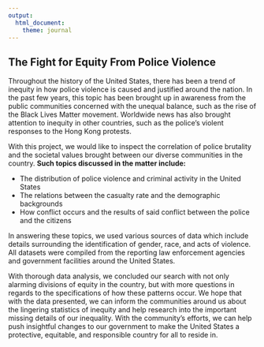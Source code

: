```yaml
---
output: 
  html_document:
    theme: journal
---
```


## The Fight for Equity From Police Violence

Throughout the history of the United States, there has been a trend of inequity in
how police violence is caused and justified around the nation. In the past few years,
this topic has been brought up in awareness from the public communities concerned with
the unequal balance, such as the rise of the Black Lives Matter movement. Worldwide news
has also brought attention to inequity in other countries, such as the police's violent
responses to the Hong Kong protests.

With this project, we would like to inspect the correlation of police brutality and 
the societal values brought between our diverse communities in the country. **Such topics
discussed in the matter include:**

* The distribution of police violence and criminal activity in the United States
* The relations between the casualty rate and the demographic backgrounds
* How conflict occurs and the results of said conflict between the police and the citizens

In answering these topics, we used various sources of data which include details 
surrounding the identification of gender, race, and acts of violence. All datasets were
compiled from the reporting law enforcement agencies and government facilities around
the United States.

With thorough data analysis, we concluded our search with not only alarming divisions of
equity in the country, but with more questions in regards to the specifications of how these
patterns occur. We hope that with the data presented, we can inform the communities around us
about the lingering statistics of inequity and help research into the important missing details
of our inequality. With the community's efforts, we can help push insightful changes to our government
to make the United States a protective, equitable, and responsible country for all to reside in.

